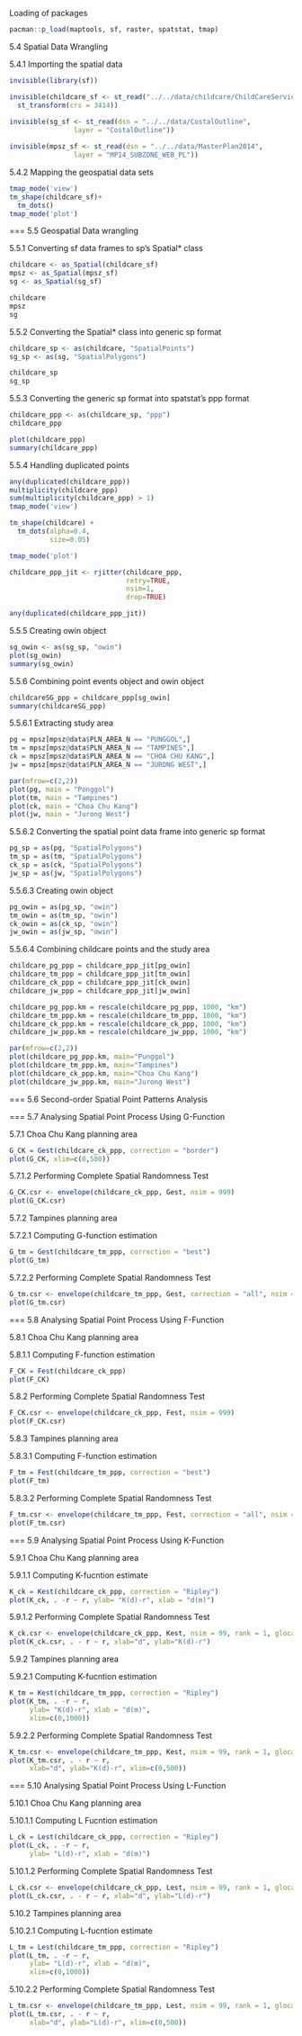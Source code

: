 Loading of packages
```r
pacman::p_load(maptools, sf, raster, spatstat, tmap)
```
5.4 Spatial Data Wrangling

5.4.1 Importing the spatial data
```r
invisible(library(sf))

invisible(childcare_sf <- st_read("../../data/childcare/ChildCareServices.geojson") %>%
  st_transform(crs = 3414))
  
invisible(sg_sf <- st_read(dsn = "../../data/CostalOutline", 
                layer = "CostalOutline"))

invisible(mpsz_sf <- st_read(dsn = "../../data/MasterPlan2014", 
                layer = "MP14_SUBZONE_WEB_PL"))

```

5.4.2 Mapping the geospatial data sets
```r
tmap_mode('view')
tm_shape(childcare_sf)+
  tm_dots()
tmap_mode('plot')
```

===
5.5 Geospatial Data wrangling

5.5.1 Converting sf data frames to sp’s Spatial* class
```r
childcare <- as_Spatial(childcare_sf)
mpsz <- as_Spatial(mpsz_sf)
sg <- as_Spatial(sg_sf)

childcare
mpsz
sg
```

5.5.2 Converting the Spatial* class into generic sp format
```r
childcare_sp <- as(childcare, "SpatialPoints")
sg_sp <- as(sg, "SpatialPolygons")

childcare_sp
sg_sp
```

5.5.3 Converting the generic sp format into spatstat’s ppp format
```r
childcare_ppp <- as(childcare_sp, "ppp")
childcare_ppp

plot(childcare_ppp)
summary(childcare_ppp)
```

5.5.4 Handling duplicated points
```r
any(duplicated(childcare_ppp))
multiplicity(childcare_ppp)
sum(multiplicity(childcare_ppp) > 1)
tmap_mode('view')

tm_shape(childcare) +
  tm_dots(alpha=0.4, 
          size=0.05)

tmap_mode('plot')

childcare_ppp_jit <- rjitter(childcare_ppp, 
                             retry=TRUE, 
                             nsim=1, 
                             drop=TRUE)

any(duplicated(childcare_ppp_jit))
```

5.5.5 Creating owin object
```r
sg_owin <- as(sg_sp, "owin")
plot(sg_owin)
summary(sg_owin)
```

5.5.6 Combining point events object and owin object
```r
childcareSG_ppp = childcare_ppp[sg_owin]
summary(childcareSG_ppp)
```
5.5.6.1 Extracting study area
```r
pg = mpsz[mpsz@data$PLN_AREA_N == "PUNGGOL",]
tm = mpsz[mpsz@data$PLN_AREA_N == "TAMPINES",]
ck = mpsz[mpsz@data$PLN_AREA_N == "CHOA CHU KANG",]
jw = mpsz[mpsz@data$PLN_AREA_N == "JURONG WEST",]

par(mfrow=c(2,2))
plot(pg, main = "Ponggol")
plot(tm, main = "Tampines")
plot(ck, main = "Choa Chu Kang")
plot(jw, main = "Jurong West")
```
5.5.6.2 Converting the spatial point data frame into generic sp format
```r
pg_sp = as(pg, "SpatialPolygons")
tm_sp = as(tm, "SpatialPolygons")
ck_sp = as(ck, "SpatialPolygons")
jw_sp = as(jw, "SpatialPolygons")

```
5.5.6.3 Creating owin object
```r
pg_owin = as(pg_sp, "owin")
tm_owin = as(tm_sp, "owin")
ck_owin = as(ck_sp, "owin")
jw_owin = as(jw_sp, "owin")

```
5.5.6.4 Combining childcare points and the study area
```r
childcare_pg_ppp = childcare_ppp_jit[pg_owin]
childcare_tm_ppp = childcare_ppp_jit[tm_owin]
childcare_ck_ppp = childcare_ppp_jit[ck_owin]
childcare_jw_ppp = childcare_ppp_jit[jw_owin]

childcare_pg_ppp.km = rescale(childcare_pg_ppp, 1000, "km")
childcare_tm_ppp.km = rescale(childcare_tm_ppp, 1000, "km")
childcare_ck_ppp.km = rescale(childcare_ck_ppp, 1000, "km")
childcare_jw_ppp.km = rescale(childcare_jw_ppp, 1000, "km")

par(mfrow=c(2,2))
plot(childcare_pg_ppp.km, main="Punggol")
plot(childcare_tm_ppp.km, main="Tampines")
plot(childcare_ck_ppp.km, main="Choa Chu Kang")
plot(childcare_jw_ppp.km, main="Jurong West")
```

===
5.6 Second-order Spatial Point Patterns Analysis

===
5.7 Analysing Spatial Point Process Using G-Function

5.7.1 Choa Chu Kang planning area
```r
G_CK = Gest(childcare_ck_ppp, correction = "border")
plot(G_CK, xlim=c(0,500))
```
5.7.1.2 Performing Complete Spatial Randomness Test
```r
G_CK.csr <- envelope(childcare_ck_ppp, Gest, nsim = 999)
plot(G_CK.csr)
```

5.7.2 Tampines planning area

5.7.2.1 Computing G-function estimation
```r
G_tm = Gest(childcare_tm_ppp, correction = "best")
plot(G_tm)
```
5.7.2.2 Performing Complete Spatial Randomness Test
```r
G_tm.csr <- envelope(childcare_tm_ppp, Gest, correction = "all", nsim = 999)
plot(G_tm.csr)
```

===
5.8 Analysing Spatial Point Process Using F-Function

5.8.1 Choa Chu Kang planning area

5.8.1.1 Computing F-function estimation
```r
F_CK = Fest(childcare_ck_ppp)
plot(F_CK)
```

5.8.2 Performing Complete Spatial Randomness Test
```r
F_CK.csr <- envelope(childcare_ck_ppp, Fest, nsim = 999)
plot(F_CK.csr)
```

5.8.3 Tampines planning area

5.8.3.1 Computing F-function estimation
```r
F_tm = Fest(childcare_tm_ppp, correction = "best")
plot(F_tm)
```
5.8.3.2 Performing Complete Spatial Randomness Test
```r
F_tm.csr <- envelope(childcare_tm_ppp, Fest, correction = "all", nsim = 999)
plot(F_tm.csr)

```

===
5.9 Analysing Spatial Point Process Using K-Function

5.9.1 Choa Chu Kang planning area

5.9.1.1 Computing K-fucntion estimate
```r
K_ck = Kest(childcare_ck_ppp, correction = "Ripley")
plot(K_ck, . -r ~ r, ylab= "K(d)-r", xlab = "d(m)")
```
5.9.1.2 Performing Complete Spatial Randomness Test
```r
K_ck.csr <- envelope(childcare_ck_ppp, Kest, nsim = 99, rank = 1, glocal=TRUE)
plot(K_ck.csr, . - r ~ r, xlab="d", ylab="K(d)-r")
```

5.9.2 Tampines planning area

5.9.2.1 Computing K-fucntion estimation
```r
K_tm = Kest(childcare_tm_ppp, correction = "Ripley")
plot(K_tm, . -r ~ r, 
     ylab= "K(d)-r", xlab = "d(m)", 
     xlim=c(0,1000))
```
5.9.2.2 Performing Complete Spatial Randomness Test
```r
K_tm.csr <- envelope(childcare_tm_ppp, Kest, nsim = 99, rank = 1, glocal=TRUE)
plot(K_tm.csr, . - r ~ r, 
     xlab="d", ylab="K(d)-r", xlim=c(0,500))
```

===
5.10 Analysing Spatial Point Process Using L-Function

5.10.1 Choa Chu Kang planning area

5.10.1.1 Computing L Fucntion estimation
```r
L_ck = Lest(childcare_ck_ppp, correction = "Ripley")
plot(L_ck, . -r ~ r, 
     ylab= "L(d)-r", xlab = "d(m)")
```
5.10.1.2 Performing Complete Spatial Randomness Test
```r
L_ck.csr <- envelope(childcare_ck_ppp, Lest, nsim = 99, rank = 1, glocal=TRUE)
plot(L_ck.csr, . - r ~ r, xlab="d", ylab="L(d)-r")
```

5.10.2 Tampines planning area

5.10.2.1 Computing L-fucntion estimate
```r
L_tm = Lest(childcare_tm_ppp, correction = "Ripley")
plot(L_tm, . -r ~ r, 
     ylab= "L(d)-r", xlab = "d(m)", 
     xlim=c(0,1000))

```
5.10.2.2 Performing Complete Spatial Randomness Test
```r
L_tm.csr <- envelope(childcare_tm_ppp, Lest, nsim = 99, rank = 1, glocal=TRUE)
plot(L_tm.csr, . - r ~ r, 
     xlab="d", ylab="L(d)-r", xlim=c(0,500))
```